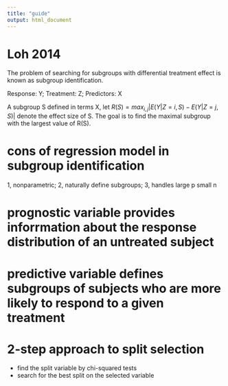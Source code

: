 ```yaml
---
title: "guide"
output: html_document
---
```


# Loh 2014

The problem of searching for subgroups with differential treatment effect is known as subgroup identification.

Response: Y; Treatment: Z; Predictors: X

A subgroup S defined in terms X, let $R(S) = max_{i,j} |E(Y|Z = i, S) - E(Y|Z = j, S)|$ denote the effect size of S.
The goal is to find the maximal subgroup with the largest value of R(S).

# cons of regression model in subgroup identification

1, nonparametric; 2, naturally define subgroups; 3, handles large p small n

# prognostic variable provides inforrmation about the response distribution of an untreated subject
# predictive variable defines subgroups of subjects who are more likely to respond to a given treatment

# 2-step approach to split selection

- find the split variable by chi-squared tests 
- search for the best split on the selected variable
